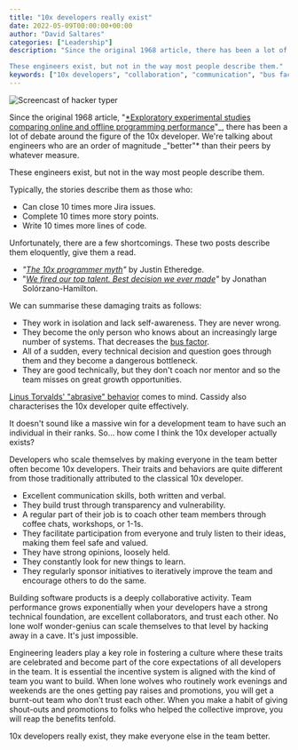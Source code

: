 ```yaml
---
title: "10x developers really exist"
date: 2022-05-09T00:00:00+00:00
author: "David Saltares"
categories: ["Leadership"]
description: "Since the original 1968 article, there has been a lot of debate around the figure of the 10x developer. We're talking about engineers who are an order of magnitude better than their peers by whatever measure.

These engineers exist, but not in the way most people describe them."
keywords: ["10x developers", "collaboration", "communication", "bus factor", "engineering teams", "learning culture", "engineering expectations", "lone wolf", "Jira", "story points", "performance"]
---
```


![Screencast of hacker typer](/img/hacker-typer.gif)

Since the original 1968 article, "[\*Exploratory experimental studies comparing online and offline programming performance](https://dl.acm.org/doi/10.1145/362851.362858)"_, there has been a lot of debate around the figure of the 10x developer. We're talking about engineers who are an order of magnitude _"better"\* than their peers by whatever measure.

These engineers exist, but not in the way most people describe them.

Typically, the stories describe them as those who:

- Can close 10 times more Jira issues.
- Complete 10 times more story points.
- Write 10 times more lines of code.

Unfortunately, there are a few shortcomings. These two posts describe them eloquently, give them a read.

- _"[The 10x programmer myth](https://www.simplethread.com/the-10x-programmer-myth/)"_ by Justin Etheredge.
- "_[We fired our top talent. Best decision we ever made](https://www.freecodecamp.org/news/we-fired-our-top-talent-best-decision-we-ever-made-4c0a99728fde/)"_ by Jonathan Solórzano-Hamilton.

We can summarise these damaging traits as follows:

- They work in isolation and lack self-awareness. They are never wrong.
- They become the only person who knows about an increasingly large number of systems. That decreases the [bus factor](https://en.wikipedia.org/wiki/Bus_factor).
- All of a sudden, every technical decision and question goes through them and they become a dangerous bottleneck.
- They are good technically, but they don't coach nor mentor and so the team misses on great growth opportunities.

[Linus Torvalds' "abrasive" behavior](https://www.youtube.com/watch?v=JZ017D_JOPY) comes to mind. Cassidy also characterises the 10x developer quite effectively.

<Tweet user="cassidoo" tweetId="1150170262228201472" />

It doesn't sound like a massive win for a development team to have such an individual in their ranks. So... how come I think the 10x developer actually exists?

Developers who scale themselves by making everyone in the team better often become 10x developers. Their traits and behaviors are quite different from those traditionally attributed to the classical 10x developer.

- Excellent communication skills, both written and verbal.
- They build trust through transparency and vulnerability.
- A regular part of their job is to coach other team members through coffee chats, workshops, or 1-1s.
- They facilitate participation from everyone and truly listen to their ideas, making them feel safe and valued.
- They have strong opinions, loosely held.
- They constantly look for new things to learn.
- They regularly sponsor initiatives to iteratively improve the team and encourage others to do the same.

Building software products is a deeply collaborative activity. Team performance grows exponentially when your developers have a strong technical foundation, are excellent collaborators, and trust each other. No lone wolf wonder-genius can scale themselves to that level by hacking away in a cave. It's just impossible.

Engineering leaders play a key role in fostering a culture where these traits are celebrated and become part of the core expectations of all developers in the team. It is essential the incentive system is aligned with the kind of team you want to build. When lone wolves who routinely work evenings and weekends are the ones getting pay raises and promotions, you will get a burnt-out team who don't trust each other. When you make a habit of giving shout-outs and promotions to folks who helped the collective improve, you will reap the benefits tenfold.

10x developers really exist, they make everyone else in the team better.
